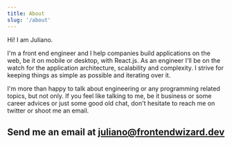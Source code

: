 ---
title: About
slug: '/about'
---

Hi! I am Juliano.

I'm a front end engineer and I help companies build applications on the web, be it on mobile or desktop, with React.js. As an engineer I'll be on the watch for the application architecture, scalability and complexity. I strive for keeping things as simple as possible and iterating over it.

I'm more than happy to talk about engineering or any programming related topics, but not only. If you feel like talking to me, be it business or some career advices or just some good old chat, don't hesitate to reach me on twitter or shoot me an email.

## Send me an email at [juliano@frontendwizard.dev](mailto:juliano@frontendwizard.dev)
